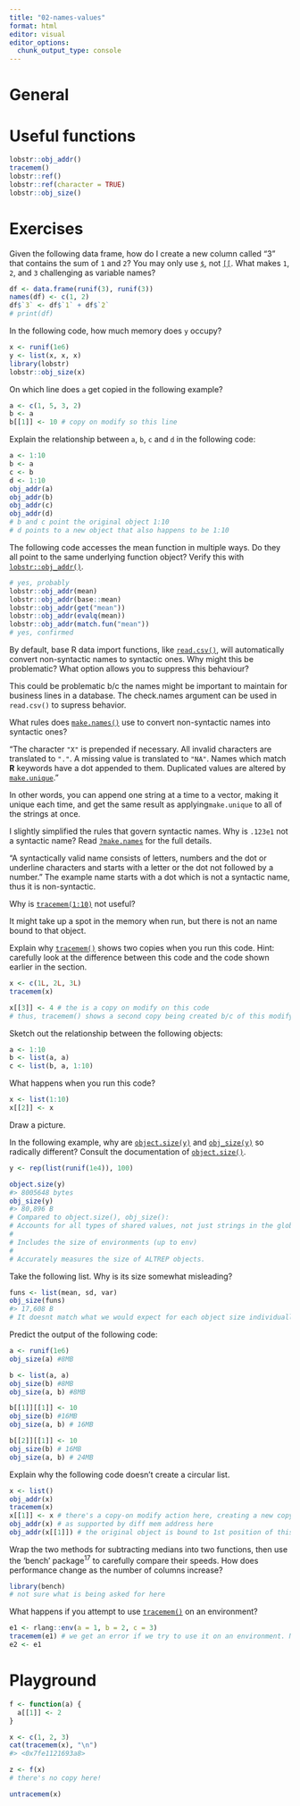 ```yaml
---
title: "02-names-values"
format: html
editor: visual
editor_options: 
  chunk_output_type: console
---
```


# General

# Useful functions

```r
lobstr::obj_addr()
tracemem()
lobstr::ref()
lobstr::ref(character = TRUE)
lobstr::obj_size()
```

# Exercises

Given the following data frame, how do I create a new column called "3" that contains the sum of `1` and `2`? You may only use [`$`](https://rdrr.io/r/base/Extract.html), not [`[[`](https://rdrr.io/r/base/Extract.html). What makes `1`, `2`, and `3` challenging as variable names?

```r
df <- data.frame(runif(3), runif(3))
names(df) <- c(1, 2)
df$`3` <- df$`1` + df$`2`
# print(df)
```

In the following code, how much memory does `y` occupy?

```r
x <- runif(1e6)
y <- list(x, x, x)
library(lobstr)
lobstr::obj_size(x)
```

On which line does `a` get copied in the following example?

```r
a <- c(1, 5, 3, 2)
b <- a
b[[1]] <- 10 # copy on modify so this line
```

Explain the relationship between `a`, `b`, `c` and `d` in the following code:

```r
a <- 1:10
b <- a
c <- b 
d <- 1:10
obj_addr(a)
obj_addr(b)
obj_addr(c)
obj_addr(d)
# b and c point the original object 1:10
# d points to a new object that also happens to be 1:10
```

The following code accesses the mean function in multiple ways. Do they all point to the same underlying function object? Verify this with [`lobstr::obj_addr()`](https://rdrr.io/pkg/lobstr/man/obj_addr.html).

```r
# yes, probably
lobstr::obj_addr(mean)
lobstr::obj_addr(base::mean)
lobstr::obj_addr(get("mean"))
lobstr::obj_addr(evalq(mean))
lobstr::obj_addr(match.fun("mean"))
# yes, confirmed
```

By default, base R data import functions, like [`read.csv()`](https://rdrr.io/r/utils/read.table.html), will automatically convert non-syntactic names to syntactic ones. Why might this be problematic? What option allows you to suppress this behaviour?

This could be problematic b/c the names might be important to maintain for business lines in a database. The check.names argument can be used in `read.csv()` to supress behavior.

What rules does [`make.names()`](https://rdrr.io/r/base/make.names.html) use to convert non-syntactic names into syntactic ones?

"The character `"X"` is prepended if necessary. All invalid characters are translated to `"."`. A missing value is translated to `"NA"`. Names which match **R** keywords have a dot appended to them. Duplicated values are altered by [`make.unique`](http://127.0.0.1:63837/help/library/base/help/make.unique)."

In other words, you can append one string at a time to a vector, making it unique each time, and get the same result as applying`make.unique` to all of the strings at once.

I slightly simplified the rules that govern syntactic names. Why is `.123e1` not a syntactic name? Read [`?make.names`](https://rdrr.io/r/base/make.names.html) for the full details.

"A syntactically valid name consists of letters, numbers and the dot or underline characters and starts with a letter or the dot not followed by a number." The example name starts with a dot which is not a syntactic name, thus it is non-syntactic.

Why is [`tracemem(1:10)`](https://rdrr.io/r/base/tracemem.html) not useful?

It might take up a spot in the memory when run, but there is not an name bound to that object.

Explain why [`tracemem()`](https://rdrr.io/r/base/tracemem.html) shows two copies when you run this code. Hint: carefully look at the difference between this code and the code shown earlier in the section.

```r
x <- c(1L, 2L, 3L)
tracemem(x)

x[[3]] <- 4 # the is a copy on modify on this code
# thus, tracemem() shows a second copy being created b/c of this modify step
```

Sketch out the relationship between the following objects:

```r
a <- 1:10
b <- list(a, a)
c <- list(b, a, 1:10)
```

What happens when you run this code?

```r
x <- list(1:10)
x[[2]] <- x
```

Draw a picture.

In the following example, why are [`object.size(y)`](https://rdrr.io/r/utils/object.size.html) and [`obj_size(y)`](https://rdrr.io/pkg/lobstr/man/obj_size.html) so radically different? Consult the documentation of [`object.size()`](https://rdrr.io/r/utils/object.size.html).

```r
y <- rep(list(runif(1e4)), 100)

object.size(y)
#> 8005648 bytes
obj_size(y)
#> 80,896 B
# Compared to object.size(), obj_size():
# Accounts for all types of shared values, not just strings in the global string pool.
# 
# Includes the size of environments (up to env)
# 
# Accurately measures the size of ALTREP objects.
```

Take the following list. Why is its size somewhat misleading?

```r
funs <- list(mean, sd, var)
obj_size(funs)
#> 17,608 B
# It doesnt match what we would expect for each object size individually summed up. Some object(s) are likely sharing values.
```

Predict the output of the following code:

```r
a <- runif(1e6)
obj_size(a) #8MB

b <- list(a, a)
obj_size(b) #8MB
obj_size(a, b) #8MB

b[[1]][[1]] <- 10
obj_size(b) #16MB
obj_size(a, b) # 16MB

b[[2]][[1]] <- 10
obj_size(b) # 16MB
obj_size(a, b) # 24MB
```

Explain why the following code doesn't create a circular list.

```r
x <- list()
obj_addr(x)
tracemem(x)
x[[1]] <- x # there's a copy-on modify action here, creating a new copy
obj_addr(x) # as supported by diff mem address here
obj_addr(x[[1]]) # the original object is bound to 1st position of this new object
```

Wrap the two methods for subtracting medians into two functions, then use the 'bench' package^17^ to carefully compare their speeds. How does performance change as the number of columns increase?

```r
library(bench)
# not sure what is being asked for here
```

What happens if you attempt to use [`tracemem()`](https://rdrr.io/r/base/tracemem.html) on an environment?

```r
e1 <- rlang::env(a = 1, b = 2, c = 3)
tracemem(e1) # we get an error if we try to use it on an environment. Not useful b/c environments are already modified in place.
e2 <- e1
```

# Playground

```r
f <- function(a) {
  a[[1]] <- 2
}

x <- c(1, 2, 3)
cat(tracemem(x), "\n")
#> <0x7fe1121693a8>

z <- f(x)
# there's no copy here!

untracemem(x)
```
